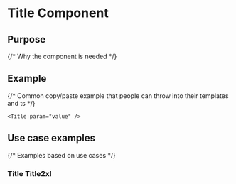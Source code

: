 
# Title Component

## Purpose

{/* Why the component is needed */}

## Example

{/* Common copy/paste example that people can throw into their templates and ts */}

```tsx
<Title param="value" />
```

## Use case examples

{/* Examples based on use cases */}

### Title Title2xl

<Canvas>
  <Story id="atoms-title--title-2-xl" />
</Canvas>
